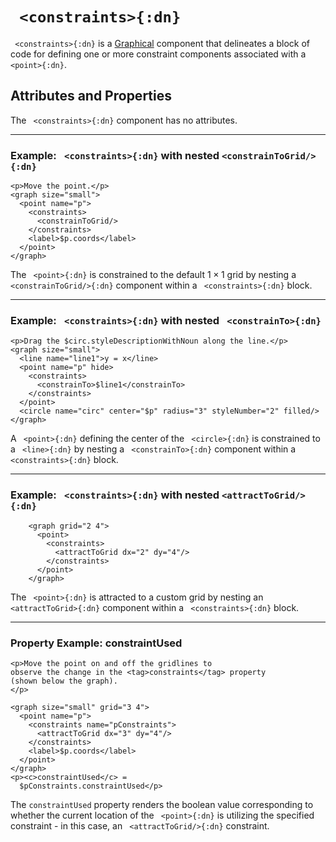 


# ` <constraints>{:dn}`

` <constraints>{:dn}` is a [Graphical](../document_structure/essentialConcepts#component-types) 
component that delineates a block of code for defining one or more constraint components 
associated with a ` <point>{:dn}`.

## Attributes and Properties 
The ` <constraints>{:dn}` component has no attributes.
 <PropDisplay name='constraints'/>

---

### Example: ` <constraints>{:dn}` with nested `<constrainToGrid/>{:dn}`


```doenet-editor-horiz
<p>Move the point.</p>
<graph size="small">
  <point name="p">
    <constraints>
      <constrainToGrid/>
    </constraints>
    <label>$p.coords</label>
  </point>
</graph>
```



The ` <point>{:dn}` is constrained to the 
default $1 \times 1$ grid by nesting a ` <constrainToGrid/>{:dn}` 
component within a ` <constraints>{:dn}` block.



---

### Example: ` <constraints>{:dn}` with nested ` <constrainTo>{:dn}`


```doenet-editor-horiz
<p>Drag the $circ.styleDescriptionWithNoun along the line.</p>
<graph size="small">
  <line name="line1">y = x</line>
  <point name="p" hide>
    <constraints>
      <constrainTo>$line1</constrainTo>
    </constraints>
  </point>
  <circle name="circ" center="$p" radius="3" styleNumber="2" filled/>
</graph>
```



A ` <point>{:dn}` defining the center of the ` <circle>{:dn}` is 
constrained to a ` <line>{:dn}` by nesting a ` <constrainTo>{:dn}` component 
within a ` <constraints>{:dn}` block.



---

### Example: ` <constraints>{:dn}` with nested `<attractToGrid/>{:dn}`


```doenet-editor-horiz
    <graph grid="2 4">
      <point>
        <constraints>
          <attractToGrid dx="2" dy="4"/>
        </constraints>
      </point>
    </graph>
```



The ` <point>{:dn}` is attracted to a custom grid by 
nesting an ` <attractToGrid>{:dn}` component within a ` <constraints>{:dn}` block.



---

### Property Example: constraintUsed


```doenet-editor-horiz
<p>Move the point on and off the gridlines to 
observe the change in the <tag>constraints</tag> property 
(shown below the graph).
</p>

<graph size="small" grid="3 4">
  <point name="p">
    <constraints name="pConstraints">
      <attractToGrid dx="3" dy="4"/>
    </constraints>
    <label>$p.coords</label>
  </point>
</graph>
<p><c>constraintUsed</c> = 
  $pConstraints.constraintUsed</p>
```



The `constraintUsed` property renders the boolean value 
corresponding to whether the current location of the ` <point>{:dn}` is 
utilizing the specified constraint - in this case, 
an ` <attractToGrid/>{:dn}` constraint.


